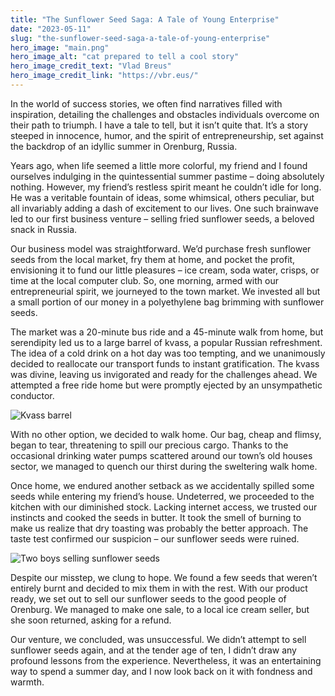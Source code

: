 ```yaml
---
title: "The Sunflower Seed Saga: A Tale of Young Enterprise"
date: "2023-05-11"
slug: "the-sunflower-seed-saga-a-tale-of-young-enterprise"
hero_image: "main.png"
hero_image_alt: "cat prepared to tell a cool story"
hero_image_credit_text: "Vlad Breus"
hero_image_credit_link: "https://vbr.eus/"
---
```


In the world of success stories, we often find narratives filled with inspiration, detailing the challenges and obstacles individuals overcome on their path to triumph. I have a tale to tell, but it isn’t quite that. It’s a story steeped in innocence, humor, and the spirit of entrepreneurship, set against the backdrop of an idyllic summer in Orenburg, Russia.

Years ago, when life seemed a little more colorful, my friend and I found ourselves indulging in the quintessential summer pastime – doing absolutely nothing. However, my friend’s restless spirit meant he couldn’t idle for long. He was a veritable fountain of ideas, some whimsical, others peculiar, but all invariably adding a dash of excitement to our lives. One such brainwave led to our first business venture – selling fried sunflower seeds, a beloved snack in Russia.

Our business model was straightforward. We’d purchase fresh sunflower seeds from the local market, fry them at home, and pocket the profit, envisioning it to fund our little pleasures – ice cream, soda water, crisps, or time at the local computer club. So, one morning, armed with our entrepreneurial spirit, we journeyed to the town market. We invested all but a small portion of our money in a polyethylene bag brimming with sunflower seeds.

The market was a 20-minute bus ride and a 45-minute walk from home, but serendipity led us to a large barrel of kvass, a popular Russian refreshment. The idea of a cold drink on a hot day was too tempting, and we unanimously decided to reallocate our transport funds to instant gratification. The kvass was divine, leaving us invigorated and ready for the challenges ahead. We attempted a free ride home but were promptly ejected by an unsympathetic conductor.

![Kvass barrel](kvas.png)

With no other option, we decided to walk home. Our bag, cheap and flimsy, began to tear, threatening to spill our precious cargo. Thanks to the occasional drinking water pumps scattered around our town’s old houses sector, we managed to quench our thirst during the sweltering walk home.

Once home, we endured another setback as we accidentally spilled some seeds while entering my friend’s house. Undeterred, we proceeded to the kitchen with our diminished stock. Lacking internet access, we trusted our instincts and cooked the seeds in butter. It took the smell of burning to make us realize that dry toasting was probably the better approach. The taste test confirmed our suspicion – our sunflower seeds were ruined.

![Two boys selling sunflower seeds](semechki.png)

Despite our misstep, we clung to hope. We found a few seeds that weren’t entirely burnt and decided to mix them in with the rest. With our product ready, we set out to sell our sunflower seeds to the good people of Orenburg. We managed to make one sale, to a local ice cream seller, but she soon returned, asking for a refund.

Our venture, we concluded, was unsuccessful. We didn’t attempt to sell sunflower seeds again, and at the tender age of ten, I didn’t draw any profound lessons from the experience. Nevertheless, it was an entertaining way to spend a summer day, and I now look back on it with fondness and warmth.
